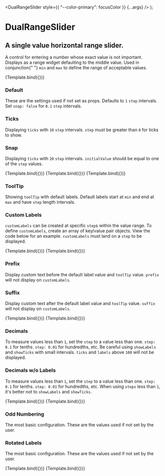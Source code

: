 
<Meta title="DualRangeSlider" component={DualRangeSlider} />

  <DualRangeSlider style={{ "--color-primary": focusColor }} {...args} />
);

# DualRangeSlider

## A single value horizontal range slider.

<p className="mdp">
  A control for entering a number whose exact value is not important. Displays
  as a range widget defaulting to the middle value. Used in conjunction{" "}
  <code>min</code> and <code>max</code> to define the range of acceptable
  values.
</p>

<Canvas>
  <Story
    name="Primary"
    args={{
      initialValue: 50,
      step: 5,
      snap: true,
      showTicks: true,
      showLabels: true,
      showTooltip: true,
      rotateLabels: false,
      customLabels: [],
      prefix: "",
      suffix: "",
      width: 950,
      wideTrack: true,
      focusColor: "hotpink",
    }}
  >
    {Template.bind({})}
  </Story>
</Canvas>

<Props story="Primary" />

<Con className="grid3">
  <div>
    <h3>Default</h3>
    <p>
      These are the settings used if not set as props. Defaults to <code>1</code> <code>step</code> intervals. Set <code>snap: false</code> for <code>0.1</code> <code>step</code> intervals.
    </p>
  </div>
  <div>
    <h3>Ticks</h3>
    <p>
      Displaying <code>ticks</code> with <code>10</code> <code>step</code> intervals. <code>step</code> must be greater than <code>0</code> for ticks to show.
    </p>
  </div>
  <div>
    <h3>Snap</h3>
    <p>
      Displaying <code>ticks</code> with <code>20</code> <code>step</code> intervals. <code>initialValue</code> should be equal to one of the <code>step</code> values.
    </p>
  </div>

<Canvas>
  <Story name="Default" args={{}}>
    {Template.bind({})}
  </Story>
</Canvas>

<Canvas>
  <Story
    name="Ticks"
    args={{
      step: 10,
      showTicks: true,
    }}
  >
    {Template.bind({})}
  </Story>
</Canvas>

<Canvas>
  <Story
    name="Snap"
    args={{
      initialValue: 60,
      step: 20,
      snap: true,
      showTicks: true,
    }}
  >
    {Template.bind({})}
  </Story>
</Canvas>

</Con>

<Con className="grid2">
  <div>
    <h3>ToolTip</h3>
    <p>
      Showing <code>toolTip</code> with default labels. Default labels start at <code>min</code> and end at <code>max</code> and have <code>step</code> length intervals.
    </p>
  </div>
  <div>
    <h3>Custom Labels</h3>
    <p>
      <code>customLabels</code> can be created at specific <code>step</code>s within the value range. To define <code>customLabels</code>, create an array of key/value pair objects. View the code below for an example. <span className="strong"><code>customLabels</code> must land on a <code>step</code></span> to be displayed.
    </p>
  </div>

<Canvas>
  <Story
    name="ToolTip"
    args={{
      step: 10,
      showLabels: true,
      showTicks: true,
      showTooltip: true,
    }}
  >
    {Template.bind({})}
  </Story>
</Canvas>

<Canvas>
  <Story
    name="Custom Labels"
    args={{
      step: 10,
      snap: true,
      showLabels: true,
      showTicks: true,
      showTooltip: true,
      customLabels: [{ 0: "low" }, { 50: "medium" }, { 100: "high" }],
    }}
  >
    {Template.bind({})}
  </Story>
</Canvas>

</Con>

<Con className="grid2">
  <div>
    <h3>Prefix</h3>
    <p>
      Display custom text before the default label value and <code>toolTip</code> value. <code>prefix</code> <span className="strong">will not</span> display on <code>customLabels</code>.
    </p>
  </div>
  <div>
    <h3>Suffix</h3>
    <p>
      Display custom text after the default label value and <code>toolTip</code> value. <code>suffix</code> <span className="strong"> will not</span> display on <code>customLabels</code>.
    </p>
  </div>

<Canvas>
  <Story
    name="Prefix"
    args={{
      initialValue: 40,
      snap: false,
      step: 20,
      showLabels: true,
      showTicks: true,
      showTooltip: true,
      prefix: "$",
    }}
  >
    {Template.bind({})}
  </Story>
</Canvas>

<Canvas>
  <Story
    name="Suffix"
    args={{
      initialValue: 40,
      step: 20,
      showLabels: true,
      showTicks: true,
      showTooltip: true,
      suffix: " lbs",
    }}
  >
    {Template.bind({})}
  </Story>
</Canvas>

</Con>

<Con className="grid2">
  <div>
    <h3>Decimals</h3>
    <p>
      To measure values less than <code>1</code>, set the <code>step</code> to a value less than one. <code>step: 0.1</code> for tenths. <code>step: 0.01</code> for hundredths, etc. Be careful using <code>showLabels</code> and <code>showTicks</code> with small intervals. <code>ticks</code> and <code>labels</code> above <code>100</code> will not be displayed.
    </p>
  </div>
  <div>
    <h3>Decimals w/o Labels</h3>
    <p>
      To measure values less than <code>1</code>, set the <code>step</code> to a value less than one. <code>step: 0.1</code> for tenths. <code>step: 0.01</code> for hundredths, etc. When using <code>steps</code> less than <code>1</code>, it's better not to <code>showLabels</code> and <code>showTicks</code>.
    </p>
  </div>

<Canvas>
  <Story
    name="Decimals"
    args={{
      initialValue: 1.12,
      min: 1,
      max: 1.24,
      step: 0.03,
      snap: false,
      customLabels: [],
      showTicks: true,
      showLabels: true,
      showTooltip: true,
      rotateLabels: false,
      wideTrack: true,
    }}
  >
    {Template.bind({})}
  </Story>
</Canvas>

<Canvas>
  <Story
    name="Decimals w/o Labels"
    args={{
      initialValue: 6.74,
      min: 1.24,
      max: 12.24,
      step: 0,
      snap: false,
      customLabels: [],
      showTicks: true,
      showLabels: false,
      showTooltip: true,
      rotateLabels: false,
      wideTrack: true,
    }}
  >
    {Template.bind({})}
  </Story>
</Canvas>

</Con>

<Con className="grid2">
  <div>
    <h3>Odd Numbering</h3>
    <p>
      The most basic configuration. These are the values used if not set by the
      user.
    </p>
  </div>
  <div>
    <h3>Rotated Labels</h3>
    <p>
      The most basic configuration. These are the values used if not set by the
      user.
    </p>
  </div>

<Canvas>
  <Story
    name="Odd Numbering"
    args={{
      initialValue: 42,
      min: 0,
      max: 84,
      step: 7,
      showTicks: true,
      snap: true,
      customLabels: [],
      showLabels: true,
      showTooltip: true,
      prefix: "",
      suffix: "",
      rotateLabels: false,
      wideTrack: true,
    }}
  >
    {Template.bind({})}
  </Story>
</Canvas>

<Canvas>
  <Story
    name="Roatated Labels"
    args={{
      initialValue: 6000000,
      min: 1000000,
      max: 10000000,
      step: 1000000,
      snap: false,
      customLabels: [],
      prefix: "$",
      showTicks: true,
      showLabels: true,
      showTooltip: true,
      rotateLabels: true,
      wideTrack: true,
    }}
  >
    {Template.bind({})}
  </Story>
</Canvas>

</Con>
